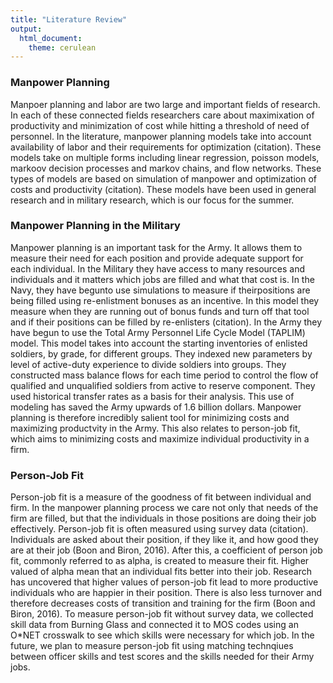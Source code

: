 ```yaml
---
title: "Literature Review"
output: 
  html_document:
    theme: cerulean
---
```

### Manpower Planning
Manpoer planning and labor are two large and important fields of research. In each of these connected fields researchers care about maximixation of productivity and minimization of cost while hitting a threshold of need of personnel. In the literature, manpower planning models take into account availability of labor and their requirements for optimization (citation). These models take on multiple forms including linear regression, poisson models, markoov decision processes and markov chains, and flow networks. These types of models are based on simulation of manpower and optimization of costs and productivity (citation). These models have been used in general research and in military research, which is our focus for the summer.

### Manpower Planning in the Military
Manpower planning is an important task for the Army. It allows them to measure their need for each position and provide adequate support for each individual. In the Military they have access to many resources and individuals and it matters which jobs are filled and what that cost is. In the Navy, they have begunto use simulations to measure if theirpositions are being filled using re-enlistment bonuses as an incentive. In this  model they measure when they are running out of bonus funds and turn off that tool and if their positions can be filled by re-enlisters (citation). In the Army they have begun to use the Total Army Personnel Life Cycle Model (TAPLIM) model. This model takes into account the starting inventories of enlisted soldiers, by grade, for different groups. They indexed new parameters by level of active-duty experience to divide soldiers into groups. They constructed mass balance flows for each time period to control the flow of qualified and unqualified soldiers from active to reserve component. They used historical transfer rates as a basis for their analysis. This use of modeling has saved the Army upwards of 1.6 billion dollars. Manpower planning is therefore incredibly salient tool for minimizing costs and maximizing productvity in the Army. This also relates to person-job fit, which aims to minimizing costs and maximize individual productivity in a firm. 

### Person-Job Fit
Person-job fit is a measure of the goodness of fit between individual and firm. In the manpower planning process we care not only that needs of the firm are filled, but that the individuals in those positions are doing their job effectively. Person-job fit is often measured using survey data (citation). Individuals are asked about their position, if they like it, and how good they are at their job (Boon and Biron, 2016). After this, a coefficient of person job fit, commonly referred to as alpha, is created to measure their fit. Higher valued of alpha mean that an individual fits better into their job. Research has uncovered that higher values of person-job fit lead to more productive individuals who are happier in their position. There is also less turnover and therefore decreases costs of transition and training for the firm (Boon and Biron, 2016). To measure person-job fit without survey data, we collected skill data from Burning Glass and connected it to MOS codes using an O*NET crosswalk to see which skills were necessary for which job. In the future, we plan to measure person-job fit using matching technqiues between officer skills and test scores and the skills needed for their Army jobs.
